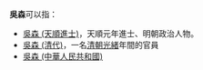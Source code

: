 '''吳森'''可以指：
* [[吳森_(天順進士)|吳森 (天順進士)]]，天順元年進士、明朝政治人物。
* [[吳森_(清代)|吳森 (清代)]]，一名[[清朝|清朝]][[光緒|光緒]]年間的官員
* [[吳森_(中華人民共和國)|吳森 (中華人民共和國)]]
{{disambig|S森|Cat=二字吴姓人名消歧义}}
